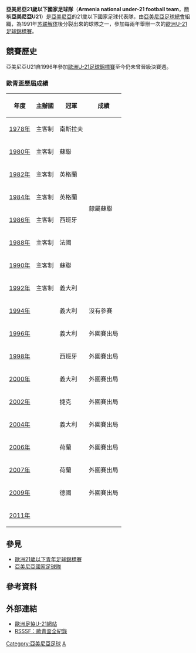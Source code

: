 {{unreferenced|time=2009-09-23T08:42:52+00:00}}
{{Infobox 國家足球代表隊 
| Name               = 亞美尼亞U21<br />''Armenia U-21'' 
| Badge              = Football Federation of Armenia.svg |
| Nickname           = ''Ararat'' |
| Association        = [[亞美尼亞足球總會|亞美尼亞足球總會]]
| Coach              = {{flagicon|DEN}} [[费嘉明·斯利茨列夫|费嘉明·斯利茨列夫]]<br />（Flemming Serritslev） 
| Captain            = [[Gevorg_Ghazaryan|Gevorg Ghazaryan]]
| Most caps          = 美干恩<br />（Samvel Melkonyan，15次）
| Top scorer         = [[艾拿·夏高比恩|艾拿·夏高比恩]]<br />（Ara Hakobyan，5球） 
| pattern_la1=|pattern_b1=|pattern_ra1=|
| leftarm1=CC0000|body1=CC0000|rightarm1=CC0000|shorts1=0000CC|socks1=FF8000|
| pattern_la2=|pattern_b2=|pattern_ra2=|
| leftarm2=FFFFFF|body2=FFFFFF|rightarm2=FFFFFF|shorts2=0000CD|socks2=FFFFFF|
| First game         = {{fbu|21|BEL}} 7-0 亞美尼亞U21 {{flagicon|ARM}} <br /><small>（1994年9月6日，[[比利時|比利時]]，[[根特|根特]]）</small>
| Largest win        = {{flagicon|ARM}} 亞美尼亞U21 4-0 {{fbu-rt|21|SMR}} <br /><small>（2006年6月9日，[[亞美尼亞|亞美尼亞]]，[[葉里溫|葉里溫]]）</small>
| Largest loss       = {{fbu|21|UKR}} 8-0 亞美尼亞U21 {{flagicon|ARM}} <br /><small>（1998年10月13日，[[烏克蘭|烏克蘭]]，[[基輔|基輔]]） </small>
| UEFAu21Champ apps  = 0
| UEFAu21Champ first = 
| UEFAu21Champ best  = 
}}

'''亞美尼亞21歲以下國家足球隊'''（'''Armenia national under-21 football team'''，簡稱'''亞美尼亞U21'''）是[[亞美尼亞|亞美尼亞]]的21歲以下國家足球代表隊，由[[亞美尼亞足球總會|亞美尼亞足球總會]]組織，為1991年[[苏联解体|苏联解体]]後分裂出來的球隊之一，參加每兩年舉辦一次的[[歐洲U-21足球錦標賽|歐洲U-21足球錦標賽]]。

== 競賽歷史 ==
亞美尼亞U21自1996年參加[[歐洲U-21足球錦標賽|歐洲U-21足球錦標賽]]至今仍未曾晉級決賽週。

=== 歐青盃歷屆成績 ===
{| class="wikitable" cellpadding=5
|-
! 年度 !! 主辦國 !! 冠軍 !! 成績
|-
|[[1978_UEFA_European_Under-21_Football_Championship|1978年]] || 主客制 || {{flagicon|YUG}} 南斯拉夫 
|rowspan=8|隸屬蘇聯 
|-
|[[1980_UEFA_European_Under-21_Football_Championship|1980年]] || 主客制 || {{flagicon|USSR}} 蘇聯 
|- 
|[[1982_UEFA_European_Under-21_Football_Championship|1982年]] || 主客制 || {{flagicon|ENG}} 英格蘭 
|- 
|[[1984_UEFA_European_Under-21_Football_Championship|1984年]] || 主客制 || {{flagicon|ENG}} 英格蘭 
|- 
|[[1986_UEFA_European_Under-21_Football_Championship|1986年]] || 主客制 || {{flagicon|ESP}} 西班牙 
|-
|[[1988_UEFA_European_Under-21_Football_Championship|1988年]] || 主客制 || {{flagicon|FRA}} 法國 
|-
|[[1990_UEFA_European_Under-21_Football_Championship|1990年]] || 主客制 || {{flagicon|USSR}} 蘇聯 
|-
|[[1992_UEFA_European_Under-21_Football_Championship|1992年]] || 主客制 || {{flagicon|ITA}} 義大利 
|-  
|[[1994_UEFA_European_Under-21_Football_Championship|1994年]] || {{FRA}} || {{flagicon|ITA}} 義大利 || 沒有參賽
|- 
|[[1996_UEFA_European_Under-21_Football_Championship|1996年]] || {{ESP}} || {{flagicon|ITA}} 義大利 || 外圍賽出局 
|- 
|[[1998_UEFA_European_Under-21_Football_Championship|1998年]] || {{ROM}} || {{flagicon|ESP}} 西班牙 || 外圍賽出局
|- 
|[[2000_UEFA_European_Under-21_Football_Championship|2000年]] || {{SVK}} || {{flagicon|ITA}} 義大利 || 外圍賽出局
|-
|[[2002_UEFA_European_Under-21_Football_Championship|2002年]] || {{SUI}} || {{flagicon|CZE}} 捷克 || 外圍賽出局
|- 
|[[2004_UEFA_European_Under-21_Football_Championship|2004年]] || {{GER}} || {{flagicon|ITA}} 義大利 || 外圍賽出局
|- 
|[[2006_UEFA_European_Under-21_Football_Championship|2006年]] || {{POR}} || {{flagicon|NED}} 荷蘭 || 外圍賽出局
|- 
|[[2007年歐洲U-21足球錦標賽|2007年]] || {{NED}} || {{flagicon|NED}} 荷蘭 || 外圍賽出局
|-
|[[2009年歐洲U-21足球錦標賽|2009年]] || {{SWE}} || {{flagicon|GER}} 德國 || 外圍賽出局
|- 
|[[2011年歐洲U-21足球錦標賽|2011年]] || {{DEN}} ||  ||
|}

== 參見 ==
* [[歐洲21歲以下青年足球錦標賽|歐洲21歲以下青年足球錦標賽]]
* [[亞美尼亞國家足球隊|亞美尼亞國家足球隊]]

== 參考資料 ==
{{Reflist}}

== 外部連結 ==
* [https://web.archive.org/web/20100124173619/http://www.uefa.com/competitions/under21/teams/team%3D257419/index.html 歐洲足協U-21網站]
* [http://www.rsssf.com/tablese/europe-u21.html RSSSF：歐青盃全紀錄]{{Wayback|url=http://www.rsssf.com/tablese/europe-u21.html |date=20051213223313 }}

{{UEFA under-21 teams}}

[[Category:亞美尼亞足球|Category:亞美尼亞足球]]
[[Category:歐洲U21國家足球隊|A]]